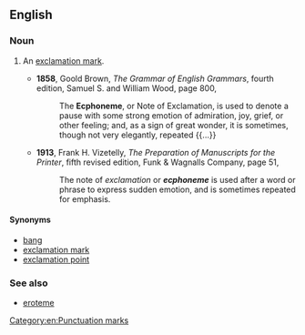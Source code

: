 ==English==

===Noun===
{{en-noun}}

# {{lb|en|obsolete}} An [[exclamation mark]].
#* '''1858''', Goold Brown, ''The Grammar of English Grammars'', fourth edition, Samuel S. and William Wood, page 800,
#*: The '''Ecphoneme''', or Note of Exclamation, is used to denote а pause with some strong emotion of admiration, joy, grief, or other feeling; and, as a sign of great wonder, it is sometimes, though not very elegantly, repeated {{...}}
#* '''1913''', Frank H. Vizetelly, ''The Preparation of Manuscripts for the Printer'', fifth revised edition, Funk & Wagnalls Company, page 51,
#*: The note of ''exclamation'' or '''''ecphoneme''''' is used after a word or phrase to express sudden emotion, and is sometimes repeated for emphasis.

====Synonyms====
* [[bang]] {{qualifier|slang}}
* [[exclamation mark]]
* [[exclamation point]]

===See also===
* [[eroteme]]
{{punctuation}}

[[Category:en:Punctuation marks]]